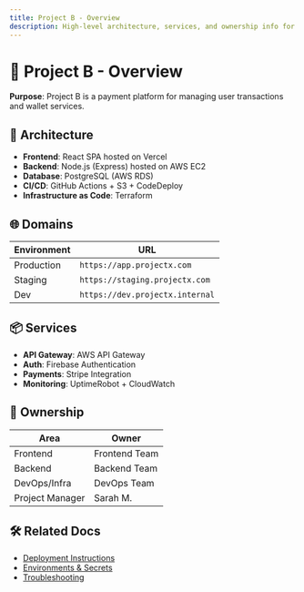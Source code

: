 ```yaml
---
title: Project B - Overview
description: High-level architecture, services, and ownership info for Project X
---
```


# 🧭 Project B - Overview

**Purpose**: Project B is a payment platform for managing user transactions and wallet services.

## 🧱 Architecture

- **Frontend**: React SPA hosted on Vercel
- **Backend**: Node.js (Express) hosted on AWS EC2
- **Database**: PostgreSQL (AWS RDS)
- **CI/CD**: GitHub Actions + S3 + CodeDeploy
- **Infrastructure as Code**: Terraform

## 🌐 Domains

| Environment | URL |
|-------------|-----|
| Production  | `https://app.projectx.com` |
| Staging     | `https://staging.projectx.com` |
| Dev         | `https://dev.projectx.internal` |

## 📦 Services

- **API Gateway**: AWS API Gateway
- **Auth**: Firebase Authentication
- **Payments**: Stripe Integration
- **Monitoring**: UptimeRobot + CloudWatch

## 👥 Ownership

| Area           | Owner          |
|----------------|----------------|
| Frontend       | Frontend Team  |
| Backend        | Backend Team   |
| DevOps/Infra   | DevOps Team    |
| Project Manager| Sarah M.       |

## 🛠 Related Docs

- [Deployment Instructions](./deployment)
- [Environments & Secrets](./environments)
- [Troubleshooting](./troubleshooting)

